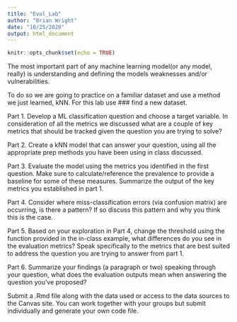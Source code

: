 ---
title: "Eval_Lab"
author: "Brian Wright"
date: "10/25/2020"
output: html_document
---

```{r setup, include=FALSE}
knitr::opts_chunk$set(echo = TRUE)
```

The most important part of any machine learning model(or any model, really) is understanding and defining the models weaknesses and/or vulnerabilities. 

To do so we are going to practice on a familiar dataset and use a method we just learned, kNN. For this lab use ### find a new dataset.  

Part 1. Develop a ML classification question and choose a target variable. In consideration of all the metrics we discussed what are a couple of key metrics that should be tracked given the question you are trying to solve?

Part 2. Create a kNN model that can answer your question, using all the appropriate prep methods you have been using in class discussed.   

Part 3. Evaluate the model using the metrics you identified in the first question. Make sure to calculate/reference the prevalence to provide a baseline for some of these measures. Summarize the output of the key metrics you established in part 1. 

Part 4.  Consider where miss-classification errors (via confusion matrix) are occurring, is there a pattern? If so discuss this pattern and why you think this is the case. 

Part 5. Based on your exploration in Part 4, change the threshold using the function provided in the in-class example, what differences do you see in the evaluation metrics? Speak specifically to the metrics that are best suited to address the question you are trying to answer from part 1. 

Part 6. Summarize your findings (a paragraph or two) speaking through your question, what does the evaluation outputs mean when answering the question you've proposed?

Submit a .Rmd file along with the data used or access to the data sources to the Canvas site. You can work together with your groups but submit individually and generate your own code file. 

